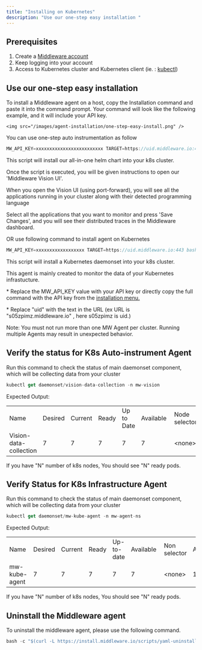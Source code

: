 ```yaml
---
title: "Installing on Kubernetes"
description: "Use our one-step easy installation "
---
```



<h2>Prerequisites</h2>


<ol>
    <li>Create a <a href="https://app.middleware.io/auth/register/" rel="nofollow noopener noreferrer" target="_blank" translate="no">Middleware account</a></li>
    <li>Keep logging into your account  </li>
    <li>Access to Kubernetes cluster and Kubernetes client (ie. : <a href="https://kubernetes.io/docs/reference/kubectl/kubectl/" rel="nofollow noopener noreferrer" target="_blank" translate="no">kubectl</a>) </li>
</ol>
<h2>Use our one-step easy installation </h2>

<p>To install a Middleware agent on a host, copy the Installation command and paste it into the command prompt. Your command will look like the following example, and it will include your API key.</p>


    <img src="/images/agent-installation/one-step-easy-install.png" />

<p>You can use one-step auto instrumentation as follow</p>

```javascript Shell
MW_API_KEY=xxxxxxxxxxxxxxxxxxxxxxxxx TARGET=https://uid.middleware.io:443 bash -c "$(curl -L https://install.middleware.io/scripts/mw-vision.sh)"
```
<p style={{fontSize:"14px",backgroundColor:"rgb(248, 248, 248)",marginBottom:"10px"}}>This script will install our all-in-one helm chart into your k8s cluster.</p>
<p style={{fontSize:"14px",backgroundColor:"rgb(248, 248, 248)",marginBottom:"10px"}}>Once the script is executed, you will be given instructions to open our 'Middleware Vision UI'.</p>
<p style={{fontSize:"14px",backgroundColor:"rgb(248, 248, 248)",marginBottom:"10px"}}>When you open the Vision UI (using port-forward), you will see all the applications running in your cluster along with their detected programming language</p>
<p style={{fontSize:"14px",backgroundColor:"rgb(248, 248, 248)",marginBottom:"10px"}}>Select all the applications that you want to monitor and press 'Save Changes', and you will see their distributed traces in the Middleware dashboard.</p>

OR use following command to install agent on Kubernetes
```javascript Shell
MW_API_KEY=xxxxxxxxxxxxxxxxxx TARGET=https://uid.middleware.io:443 bash -c "$(curl -L https://install.middleware.io/scripts/yaml-install.sh)"
```
<p style={{fontSize:"14px",backgroundColor:"rgb(248, 248, 248)",marginBottom:"10px"}}>This script will install a Kubernetes daemonset into your k8s cluster.</p>
<p style={{fontSize:"14px",backgroundColor:"rgb(248, 248, 248)",marginBottom:"10px"}}>This agent is mainly created to monitor the data of your Kubernetes infrastucture.</p>
<p style={{fontSize:"14px",marginBottom:"10px"}}>* Replace the MW_API_KEY value with your API key or directly copy the full command with the API key from the <a href="https://app.middleware.io/auth/login" rel="nofollow noopener noreferrer" target="_blank" translate="no">installation menu.</a></p>
<p style={{fontSize:"14px",marginBottom:"10px"}}>* Replace "uid" with the text in the URL (ex URL is "s05zpimz.middleware.io" , here s05zpimz is uid.)</p>

<Note>Note: You must not run more than one MW Agent per cluster. Running multiple Agents may result in unexpected behavior.</Note>

<h2>Verify the status for K8s Auto-instrument Agent </h2>
<p>Run this command to check the status of main daemonset component, which will be collecting data from your cluster</p>


```javascript Shell
kubectl get daemonset/vision-data-collection -n mw-vision
```

<p>Expected Output:</p>

<table><tbody><tr><td>Name</td><td>Desired</td><td>Current</td><td>Ready</td><td>Up to Date</td><td>Available&nbsp;</td><td>Node selector</td><td>Age</td></tr><tr><td>Vision-data-collection</td><td>7</td><td>7</td><td>7</td><td>7</td><td>7</td><td>&lt;none&gt;</td><td>111s</td></tr></tbody></table>



<p>If you have "N" number of k8s nodes, You should see "N" ready pods.</p>

<h2>Verify Status for K8s Infrastructure Agent</h2>
<p>Run this command to check the status of main daemonset component, which will be collecting data from your cluster</p>

```javascript Shell
kubectl get daemonset/mw-kube-agent -n mw-agent-ns
```

<p>Expected Output:</p>

<table><tbody><tr><td >Name</td><td >Desired</td><td>Current</td><td>Ready</td><td >Up-to-date</td><td>Available&nbsp;</td><td>Non selector</td><td>Age</td></tr><tr><td>mw-kube-agent</td><td>7</td><td>7</td><td>7</td><td>7</td><td>7</td><td>&lt;none&gt;</td><td>111s</td></tr></tbody></table>

<p>If you have "N" number of k8s nodes, You should see "N" ready pods.</p>

<h2>Uninstall the Middleware agent</h2>
<p>To uninstall the middleware agent, please use the following command.</p>

```javascript Shell
bash -c "$(curl -L https://install.middleware.io/scripts/yaml-uninstall.sh)"
```









